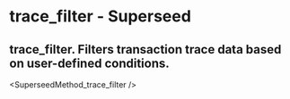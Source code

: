 # trace_filter - Superseed

## trace_filter. Filters transaction trace data based on user-defined conditions.


<SuperseedMethod_trace_filter />
